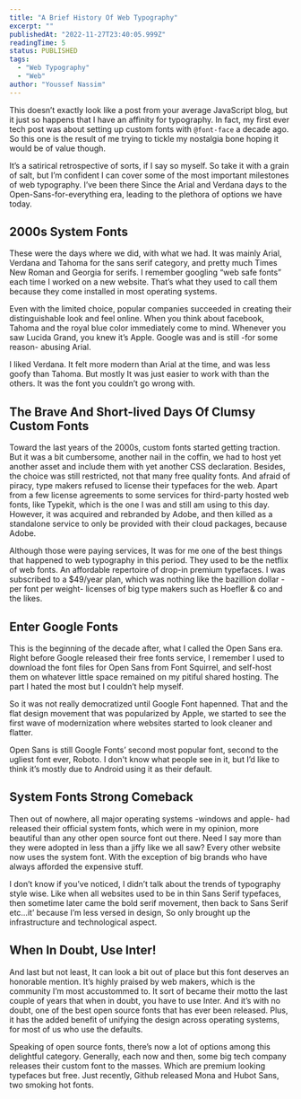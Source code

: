 ```yaml
---
title: "A Brief History Of Web Typography"
excerpt: ""
publishedAt: "2022-11-27T23:40:05.999Z"
readingTime: 5
status: PUBLISHED
tags:
  - "Web Typography"
  - "Web"
author: "Youssef Nassim"
---
```


This doesn’t exactly look like a post from your average JavaScript blog, but it just so happens that I have an affinity for typography. In fact, my first ever tech post was about setting up custom fonts with `@font-face` a decade ago. So this one is the result of me trying to tickle my nostalgia bone hoping it would be of value though.

It’s a satirical retrospective of sorts, if I say so myself. So take it with a grain of salt, but I’m confident I can cover some of the most important milestones of web typography. I’ve been there Since the Arial and Verdana days to the Open-Sans-for-everything era, leading to the plethora of options we have today.

## 2000<span className="lowercase">s</span> System Fonts

These were the days where we did, with what we had. It was mainly Arial, Verdana and Tahoma for the sans serif category, and pretty much Times New Roman and Georgia for serifs. I remember googling “web safe fonts” each time I worked on a new website. That’s what they used to call them because they come installed in most operating systems.

Even with the limited choice, popular companies succeeded in creating their distinguishable look and feel online. When you think about facebook, Tahoma and the royal blue color immediately come to mind. Whenever you saw Lucida Grand, you knew it’s Apple. Google was and is still -for some reason- abusing Arial.

I liked Verdana. It felt more modern than Arial at the time, and was less goofy than Tahoma. But mostly It was just easier to work with than the others. It was the font you couldn’t go wrong with.

## The Brave And Short-lived Days Of Clumsy Custom Fonts

Toward the last years of the 2000s, custom fonts started getting traction. But it was a bit cumbersome, another nail in the coffin, we had to host yet another asset and include them with yet another CSS declaration. Besides, the choice was still restricted, not that many free quality fonts. And afraid of piracy, type makers refused to license their typefaces for the web. Apart from a few license agreements to some services for third-party hosted web fonts, like Typekit, which is the one I was and still am using to this day. However, it was acquired and rebranded by Adobe, and then killed as a standalone service to only be provided with their cloud packages, because Adobe.

Although those were paying services, It was for me one of the best things that happened to web typography in this period. They used to be the netflix of web fonts. An affordable repertoire of drop-in premium typefaces. I was subscribed to a $49/year plan, which was nothing like the bazillion dollar -per font per weight- licenses of big type makers such as Hoefler & co and the likes.

## Enter Google Fonts

This is the beginning of the decade after, what I called the Open Sans era. Right before Google released their free fonts service, I remember I used to download the font files for Open Sans from Font Squirrel, and self-host them on whatever little space remained on my pitiful shared hosting. The part I hated the most but I couldn’t help myself.

So it was not really democratized until Google Font hapenned. That and the flat design movement that was popularized by Apple, we started to see the first wave of modernization where websites started to look cleaner and flatter.

Open Sans is still Google Fonts’ second most popular font, second to the ugliest font ever, Roboto. I don't know what people see in it, but I’d like to think it’s mostly due to Android using it as their default.

## System Fonts Strong Comeback

Then out of nowhere, all major operating systems -windows and apple- had released their official system fonts, which were in my opinion, more beautiful than any other open source font out there. Need I say more than they were adopted in less than a jiffy like we all saw? Every other website now uses the system font. With the exception of big brands who have always afforded the expensive stuff.

I don’t know if you’ve noticed, I didn’t talk about the trends of typography style wise. Like when all websites used to be in thin Sans Serif typefaces, then sometime later came the bold serif movement, then back to Sans Serif etc…it’ because I’m less versed in design, So only brought up the infrastructure and technological aspect.

## When In Doubt, Use Inter!

And last but not least, It can look a bit out of place but this font deserves an honorable mention. It’s highly praised by web makers, which is the community I’m most accustommed to. It sort of became their motto the last couple of years that when in doubt, you have to use Inter. And it’s with no doubt, one of the best open source fonts that has ever been released. Plus, it has the added benefit of unifying the design across operating systems, for most of us who use the defaults.

Speaking of open source fonts, there’s now a lot of options among this delightful category. Generally, each now and then, some big tech company releases their custom font to the masses. Which are premium looking typefaces but free. Just recently, Github released Mona and Hubot Sans, two smoking hot fonts.
